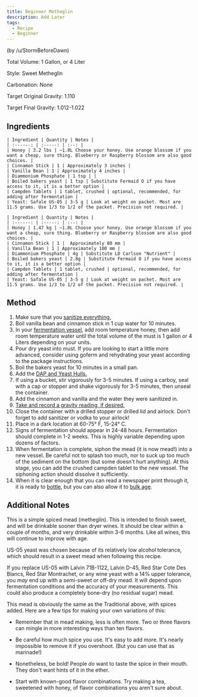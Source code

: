 ```yaml
---
title: Beginner Metheglin
description: Add Later
tags:
  - Recipe
  - Beginner
---
```



(by /u/StormBeforeDawn)

Total Volume: 1 Gallon, or 4 Liter

Style: Sweet Metheglin

Carbonation: None

Target Original Gravity: 1.110

Target Final Gravity: 1.012-1.022

## Ingredients

<Tabs>
  <TabItem value='US (Imperial)' label='US (Imperial)' default>

    | Ingredient | Quantity | Notes |
    | :------: | :-----: | :--: |
    | Honey | 3.2 lbs | ~1.0L Choose your honey. Use orange blossom if you want a cheap, sure thing. Blueberry or Raspberry blossom are also good choices. |
    | Cinnamon Stick | 1 | Approximately 3 inches |
    | Vanilla Bean | 1 | Approximately 4 inches |
    | Diammonium Phosphate | 1 tsp | |
    | Boiled bakers yeast | 1 tsp | Substitute Fermaid O if you have access to it, it is a better option |
    | Campden Tablets | 1 tablet, crushed | optional, recommended, for adding after fermentation |
    | Yeast: Safale US-05 | 3-5 g | Look at weight on packet. Most are 11.5 grams. Use 1/3 to 1/2 of the packet. Precision not required. |

  </TabItem>
  <TabItem value='metric' label='Metric'>
    
    | Ingredient | Quantity | Notes |
    | :------: | :-----: | :--: |
    | Honey | 1.47 kg | ~1.0L Choose your honey. Use orange blossom if you want a cheap, sure thing. Blueberry or Raspberry blossom are also good choices. |
    | Cinnamon Stick | 1 | 	Approximately 80 mm |
    | Vanilla Bean | 1 | Approximately 100 mm |
    | Diammonium Phosphate | 4g | Substitute LD Carlson "Nutrient" |
    | Boiled bakers yeast | 2.8g | Substitute Fermaid O if you have access to it, it is a better option |
    | Campden Tablets | 1 tablet, crushed | optional, recommended, for adding after fermentation |
    | Yeast: Safale US-05 | 3-5 g | Look at weight on packet. Most are 11.5 grams. Use 1/3 to 1/2 of the packet. Precision not required. |

  </TabItem>
</Tabs>

## Method

1. Make sure that you [sanitize everything.](/process/sanitation)
1. Boil vanilla bean and cinnamon stick in 1 cup water for 10 minutes.
1. In your [fermentation vessel](/resources/equipment), add room temperature honey, then add room temperature water
   until the total volume of the must is 1 gallon or 4 Liters depending on your units.
1. Pour dry yeast into must. If you are looking to start a little more advanced, consider using goferm and rehydrating
   your yeast according to the package instructions.
1. Boil the bakers yeast for 10 minutes in a small pan.
1. Add the [DAP and Yeast Hulls.](/ingredients/nutrients)
1. If using a bucket, stir vigorously for 3-5 minutes. If using a carboy, seal with a cap or stopper and shake
   vigorously for 3-5 minutes, then unseal the container.
1. Add the cinnamon and vanilla and the water they were sanitized in.
1. [Take and record a gravity reading, if desired.](/faq/hydrometer)
1. Close the container with a drilled stopper or drilled lid and airlock. Don't forget to add sanitizer or vodka to your
   airlock!
1. Place in a dark location at 60-75° F, 15-24° C.
1. Signs of fermentation should appear in 24-48 hours. Fermentation should complete in 1-2 weeks. This is highly
   variable depending upon dozens of factors.
1. When fermentation is complete, siphon the mead (it is now mead!) into a new vessel. Be careful not to splash too
   much, nor to suck up too much of the sediment on the bottom (but some doesn't hurt anything). At this stage, you can
   add the crushed campden tablet to the new vessel. The siphoning action should dissolve it sufficiently.
1. When it is clear enough that you can read a newspaper print through it, it is ready to [bottle](/process/packaging),
   but you can also allow it to [bulk age](/process/aging).

## Additional Notes

This is a simple spiced mead (metheglin). This is intended to finish sweet, and will be drinkable sooner than dryer
wines. It should be clear within a couple of months, and very drinkable within 3-6 months. Like all wines, this will
continue to improve with age.

US-05 yeast was chosen because of its relatively low alcohol tolerance, which should result in a sweet mead when
following this recipe.

If you replace US-05 with Lalvin 71B-1122, Lalvin D-45, Red Star Cote Des Blancs, Red Star Montrachet, or any wine yeast
with a 14% upper tolerance, you _may_ end up with a semi-sweet or off-dry mead. It will depend upon fermentation
conditions and the accuracy of your measurements. This could also produce a completely bone-dry (no residual sugar)
mead.

This mead is obviously the same as the Traditional above, with spices added. Here are a few tips for making your own
variations of this:

- Remember that in mead making, less is often more. Two or three flavors can mingle in more interesting ways than ten
  flavors.

- Be careful how much spice you use. It's easy to add more. It's nearly impossible to remove it if you overshoot. (But
  you can use that as marinade!)

- Nonetheless, be bold! People _do_ want to taste the spice in their mouth. They don't want hints of it in the ether.

- Start with known-good flavor combinations. Try making a tea, sweetened with honey, of flavor combinations you aren't
  sure about.
